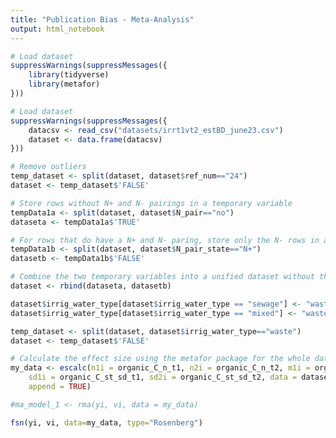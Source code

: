 ```yaml
---
title: "Publication Bias - Meta-Analysis"
output: html_notebook
---
```


```r
# Load dataset
suppressWarnings(suppressMessages({
    library(tidyverse)
    library(metafor)
}))
```

```r
# Load dataset
suppressWarnings(suppressMessages({
    datacsv <- read_csv("datasets/irrt1vt2_estBD_june23.csv")
    dataset <- data.frame(datacsv)
}))

# Remove outliers
temp_dataset <- split(dataset, dataset$ref_num=="24")
dataset <- temp_dataset$'FALSE'

# Store rows without N+ and N- pairings in a temporary variable
tempData1a <- split(dataset, dataset$N_pair=="no")
dataseta <- tempData1a$'TRUE'

# For rows that do have a N+ and N- paring, store only the N- rows in a temporary variable
tempData1b <- split(dataset, dataset$N_pair_state=="N+")
datasetb <- tempData1b$'FALSE'

# Combine the two temporary variables into a unified dataset without the N+ treatments where such pairings exist in the dataset
dataset <- rbind(dataseta, datasetb)

dataset$irrig_water_type[dataset$irrig_water_type == "sewage"] <- "waste"
dataset$irrig_water_type[dataset$irrig_water_type == "mixed"] <- "waste"

temp_dataset <- split(dataset, dataset$irrig_water_type=="waste")
dataset <- temp_dataset$'FALSE'

```

```r
# Calculate the effect size using the metafor package for the whole dataset including all depth increments
my_data <- escalc(n1i = organic_C_n_t1, n2i = organic_C_n_t2, m1i = organic_C_st_t1, m2i = organic_C_st_t2, 
    sd1i = organic_C_st_sd_t1, sd2i = organic_C_st_sd_t2, data = dataset, measure = "MD", 
    append = TRUE)

#ma_model_1 <- rma(yi, vi, data = my_data)
```

```r
fsn(yi, vi, data=my_data, type="Rosenberg")
```





